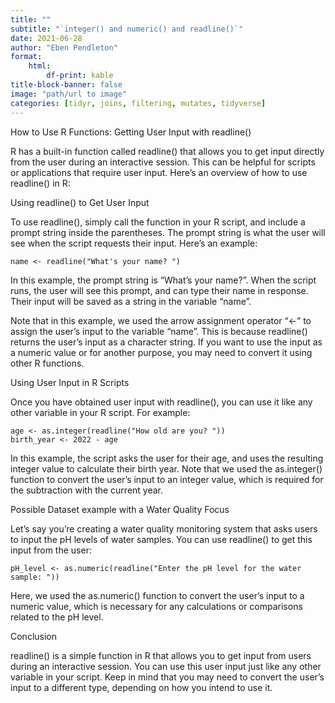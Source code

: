 ---
title: ""
subtitle: "`integer() and numeric() and readline()`"
date: 2021-06-28
author: "Eben Pendleton"
format:
    html:
        df-print: kable
title-block-banner: false
image: "path/url to image"
categories: [tidyr, joins, filtering, mutates, tidyverse]
---

How to Use R Functions: Getting User Input with readline()

R has a built-in function called readline() that allows you to get input directly from the user during an interactive session. This can be helpful for scripts or applications that require user input. Here's an overview of how to use readline() in R:

Using readline() to Get User Input

To use readline(), simply call the function in your R script, and include a prompt string inside the parentheses. The prompt string is what the user will see when the script requests their input. Here's an example:

``` 
name <- readline("What's your name? ") 
```

In this example, the prompt string is "What's your name?". When the script runs, the user will see this prompt, and can type their name in response. Their input will be saved as a string in the variable "name".

Note that in this example, we used the arrow assignment operator "<-" to assign the user's input to the variable "name". This is because readline() returns the user's input as a character string. If you want to use the input as a numeric value or for another purpose, you may need to convert it using other R functions.

Using User Input in R Scripts

Once you have obtained user input with readline(), you can use it like any other variable in your R script. For example:

```
age <- as.integer(readline("How old are you? "))
birth_year <- 2022 - age
```

In this example, the script asks the user for their age, and uses the resulting integer value to calculate their birth year. Note that we used the as.integer() function to convert the user's input to an integer value, which is required for the subtraction with the current year.

Possible Dataset example with a Water Quality Focus

Let's say you're creating a water quality monitoring system that asks users to input the pH levels of water samples. You can use readline() to get this input from the user:

```
pH_level <- as.numeric(readline("Enter the pH level for the water sample: "))
```

Here, we used the as.numeric() function to convert the user's input to a numeric value, which is necessary for any calculations or comparisons related to the pH level. 

Conclusion

readline() is a simple function in R that allows you to get input from users during an interactive session. You can use this user input just like any other variable in your script. Keep in mind that you may need to convert the user's input to a different type, depending on how you intend to use it.